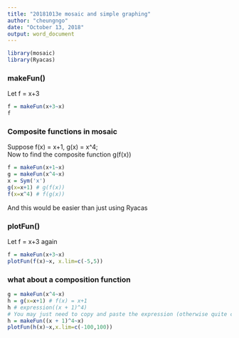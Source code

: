 ```yaml
---
title: "20181013e mosaic and simple graphing"
author: "cheungngo"
date: "October 13, 2018"
output: word_document
---
```


```r
library(mosaic)
library(Ryacas)
```

### makeFun()

Let f = x+3

```r
f = makeFun(x+3~x)
f
```

### Composite functions in mosaic

Suppose f(x) = x+1, g(x) = x^4;  
Now to find the composite function g(f(x))

```r
f = makeFun(x+1~x)
g = makeFun(x^4~x)
x = Sym('x')
g(x=x+1) # g(f(x))
f(x=x^4) # f(g(x))
```

And this would be easier than just using Ryacas

### plotFun()

Let f = x+3 again

```r
f = makeFun(x+3~x)
plotFun(f(x)~x, x.lim=c(-5,5))
```

### what about a composition function

```r
g = makeFun(x^4~x)
h = g(x=x+1) # f(x) = x+1
h # expression((x + 1)^4)
# You may just need to copy and paste the expression (otherwise quite clumpsy)
h = makeFun((x + 1)^4~x)
plotFun(h(x)~x,x.lim=c(-100,100))
```

